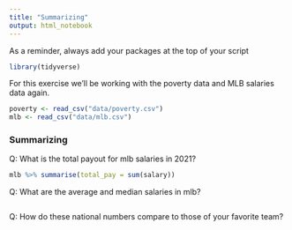 ```yaml
---
title: "Summarizing"
output: html_notebook
---
```


As a reminder, always add your packages at the top of your script

```r
library(tidyverse)
```

For this exercise we'll be working with the poverty data and MLB salaries data again.

```r
poverty <- read_csv("data/poverty.csv")
mlb <- read_csv("data/mlb.csv")
```

### Summarizing

Q: What is the total payout for mlb salaries in 2021?

```r
mlb %>% summarise(total_pay = sum(salary))
```
Q: What are the average and median salaries in mlb? 
```r

```

Q: How do these national numbers compare to those of your favorite team? 
```r

```

